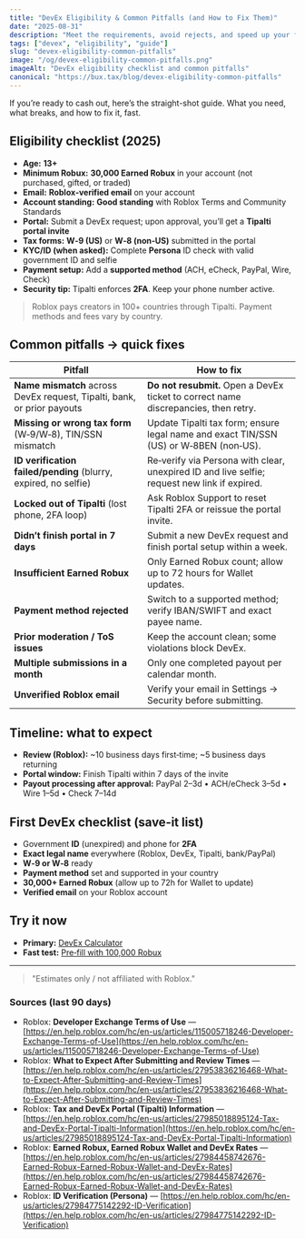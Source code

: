 ```yaml
---
title: "DevEx Eligibility & Common Pitfalls (and How to Fix Them)"
date: "2025-08-31"
description: "Meet the requirements, avoid rejects, and speed up your first cashout. Clear checklist, fixes, and a free calculator."
tags: ["devex", "eligibility", "guide"]
slug: "devex-eligibility-common-pitfalls"
image: "/og/devex-eligibility-common-pitfalls.png"
imageAlt: "DevEx eligibility checklist and common pitfalls"
canonical: "https://bux.tax/blog/devex-eligibility-common-pitfalls"
---
```


If you’re ready to cash out, here’s the straight-shot guide. What you need, what breaks, and how to fix it, fast.

## Eligibility checklist (2025)

- **Age:** **13+**
- **Minimum Robux:** **30,000 Earned Robux** in your account (not purchased, gifted, or traded)
- **Email:** **Roblox‑verified email** on your account
- **Account standing:** **Good standing** with Roblox Terms and Community Standards
- **Portal:** Submit a DevEx request; upon approval, you’ll get a **Tipalti portal invite**
- **Tax forms:** **W‑9 (US)** or **W‑8 (non‑US)** submitted in the portal
- **KYC/ID (when asked):** Complete **Persona** ID check with valid government ID and selfie
- **Payment setup:** Add a **supported method** (ACH, eCheck, PayPal, Wire, Check)
- **Security tip:** Tipalti enforces **2FA**. Keep your phone number active.

> Roblox pays creators in 100+ countries through Tipalti. Payment methods and fees vary by country.

## Common pitfalls → quick fixes

| Pitfall                                                                 | How to fix                                                                                   |
| ----------------------------------------------------------------------- | -------------------------------------------------------------------------------------------- |
| **Name mismatch** across DevEx request, Tipalti, bank, or prior payouts | **Do not resubmit.** Open a DevEx ticket to correct name discrepancies, then retry.          |
| **Missing or wrong tax form** (W‑9/W‑8), TIN/SSN mismatch               | Update Tipalti tax form; ensure legal name and exact TIN/SSN (US) or W‑8BEN (non‑US).        |
| **ID verification failed/pending** (blurry, expired, no selfie)         | Re‑verify via Persona with clear, unexpired ID and live selfie; request new link if expired. |
| **Locked out of Tipalti** (lost phone, 2FA loop)                        | Ask Roblox Support to reset Tipalti 2FA or reissue the portal invite.                        |
| **Didn’t finish portal in 7 days**                                      | Submit a new DevEx request and finish portal setup within a week.                            |
| **Insufficient Earned Robux**                                           | Only Earned Robux count; allow up to 72 hours for Wallet updates.                            |
| **Payment method rejected**                                             | Switch to a supported method; verify IBAN/SWIFT and exact payee name.                        |
| **Prior moderation / ToS issues**                                       | Keep the account clean; some violations block DevEx.                                         |
| **Multiple submissions in a month**                                     | Only one completed payout per calendar month.                                                |
| **Unverified Roblox email**                                             | Verify your email in Settings → Security before submitting.                                  |

## Timeline: what to expect

- **Review (Roblox):** ~10 business days first‑time; ~5 business days returning
- **Portal window:** Finish Tipalti within 7 days of the invite
- **Payout processing after approval:** PayPal 2–3d • ACH/eCheck 3–5d • Wire 1–5d • Check 7–14d

## First DevEx checklist (save‑it list)

- Government **ID** (unexpired) and phone for **2FA**
- **Exact legal name** everywhere (Roblox, DevEx, Tipalti, bank/PayPal)
- **W‑9 or W‑8** ready
- **Payment method** set and supported in your country
- **30,000+ Earned Robux** (allow up to 72h for Wallet to update)
- **Verified email** on your Roblox account

## Try it now

- **Primary:** [DevEx Calculator](/calculator?utm_source=blog&utm_medium=article&utm_campaign=cta)
- **Fast test:** [Pre‑fill with 100,000 Robux](/calculator?r=100000&utm_source=blog&utm_medium=article&utm_campaign=cta)

---

> "Estimates only / not affiliated with Roblox."

### Sources (last 90 days)

- Roblox: **Developer Exchange Terms of Use** — [https://en.help.roblox.com/hc/en-us/articles/115005718246-Developer-Exchange-Terms-of-Use](https://en.help.roblox.com/hc/en-us/articles/115005718246-Developer-Exchange-Terms-of-Use)
- Roblox: **What to Expect After Submitting and Review Times** — [https://en.help.roblox.com/hc/en-us/articles/27953836216468-What-to-Expect-After-Submitting-and-Review-Times](https://en.help.roblox.com/hc/en-us/articles/27953836216468-What-to-Expect-After-Submitting-and-Review-Times)
- Roblox: **Tax and DevEx Portal (Tipalti) Information** — [https://en.help.roblox.com/hc/en-us/articles/27985018895124-Tax-and-DevEx-Portal-Tipalti-Information](https://en.help.roblox.com/hc/en-us/articles/27985018895124-Tax-and-DevEx-Portal-Tipalti-Information)
- Roblox: **Earned Robux, Earned Robux Wallet and DevEx Rates** — [https://en.help.roblox.com/hc/en-us/articles/27984458742676-Earned-Robux-Earned-Robux-Wallet-and-DevEx-Rates](https://en.help.roblox.com/hc/en-us/articles/27984458742676-Earned-Robux-Earned-Robux-Wallet-and-DevEx-Rates)
- Roblox: **ID Verification (Persona)** — [https://en.help.roblox.com/hc/en-us/articles/27984775142292-ID-Verification](https://en.help.roblox.com/hc/en-us/articles/27984775142292-ID-Verification)
